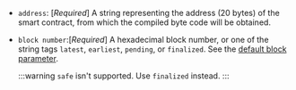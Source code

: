 - `address`: [_Required_] A string representing the address (20 bytes) of the smart contract, from which the compiled byte code will be obtained.
- `block number`:[_Required_] A hexadecimal block number, or one of the string tags `latest`, `earliest`, `pending`, or `finalized`. See the [default block parameter](https://ethereum.org/en/developers/docs/apis/json-rpc/#default-block).

	:::warning
	`safe` isn't supported. Use `finalized` instead. 
	:::

